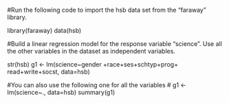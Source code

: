 #Run the following code to import the hsb data set from the "faraway" library. 

library(faraway) 
data(hsb) 

#Build a linear regression model for the response variable "science". Use all the other variables in the dataset as independent variables. 

str(hsb)
g1 <- lm(science~gender +race+ses+schtyp+prog+
          read+write+socst, data=hsb)

#You can also use the following one for all the variables
# g1 <- lm(science~., data=hsb) 
summary(g1)